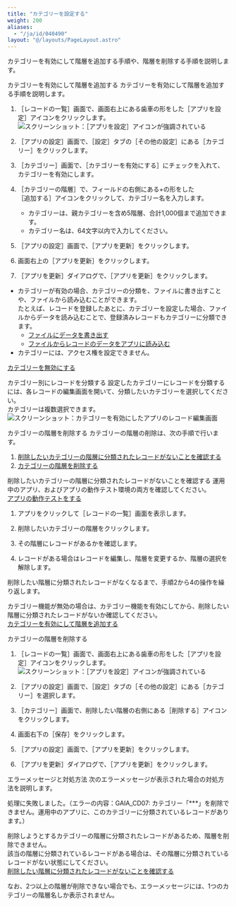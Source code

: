 ```yaml
---
title: "カテゴリーを設定する"
weight: 200
aliases:
  - "/ja/id/040490"
layout: "@/layouts/PageLayout.astro"
---
```




カテゴリーを有効にして階層を追加する手順や、階層を削除する手順を説明します。

<Heading id="category_set_category_10">カテゴリーを有効にして階層を追加する</Heading>
カテゴリーを有効にして階層を追加する手順を説明します。

1. <Wovn>［レコードの一覧］</Wovn>画面で、画面右上にある歯車の形をした<Wovn>［アプリを設定］</Wovn>アイコンをクリックします。  
   <Img src="/k/kintone/img/settings_new_icon.png" alt="スクリーンショット：［アプリを設定］アイコンが強調されている" />

1. <Wovn>［アプリの設定］</Wovn>画面で、<Wovn>［設定］</Wovn>タブの<Wovn>［その他の設定］</Wovn>にある<Wovn>［カテゴリー］</Wovn>をクリックします。

1. <Wovn>［カテゴリー］</Wovn>画面で、<Wovn>［カテゴリーを有効にする］</Wovn>にチェックを入れて、カテゴリーを有効にします。

1. <Wovn>［カテゴリーの階層］</Wovn>で、フィールドの右側にある+の形をした<Wovn>［追加する］</Wovn>アイコンをクリックして、カテゴリー名を入力します。
   * カテゴリーは、親カテゴリーを含め5階層、合計1,000個まで追加できます。
   * カテゴリー名は、64文字以内で入力してください。

1. <Wovn>［アプリの設定］</Wovn>画面で、<Wovn>［アプリを更新］</Wovn>をクリックします。

1. 画面右上の<Wovn>［アプリを更新］</Wovn>をクリックします。

1. <Wovn>［アプリを更新］</Wovn>ダイアログで、<Wovn>［アプリを更新］</Wovn>をクリックします。

<Note>

* カテゴリーが有効の場合、カテゴリーの分類を、ファイルに書き出すことや、ファイルから読み込むことができます。  
  たとえば、レコードを登録したあとに、カテゴリーを設定した場合、ファイルからデータを読み込むことで、登録済みレコードもカテゴリーに分類できます。
  * [ファイルにデータを書き出す](/k/ja/id/040452.html)
  * [ファイルからレコードのデータをアプリに読み込む](/k/ja/id/040724.html)
* カテゴリーには、アクセス権を設定できません。


</Note>

<Reference>

[カテゴリーを無効にする](/k/ja/id/040801.html)


</Reference>

<Heading id="category_set_category_20">カテゴリー別にレコードを分類する</Heading>
設定したカテゴリーにレコードを分類するには、各レコードの編集画面を開いて、分類したいカテゴリーを選択してください。<Wovn></Wovn>  
カテゴリーは複数選択できます。  
<Img src="/k/kintone/img-ja/whatscategory_img01.png" alt="スクリーンショット：カテゴリーを有効にしたアプリのレコード編集画面" />

<Heading id="category_set_category_30">カテゴリーの階層を削除する</Heading>
カテゴリーの階層の削除は、次の手順で行います。

<Listsummary>

1. [削除したいカテゴリーの階層に分類されたレコードがないことを確認する](#category_set_category_3010)
1. [カテゴリーの階層を削除する](#category_set_category_3020)


</Listsummary>

<Heading level={3} id="category_set_category_3010">削除したいカテゴリーの階層に分類されたレコードがないことを確認する</Heading>
運用中のアプリ、およびアプリの動作テスト環境の両方を確認してください。  
[アプリの動作テストをする](/k/ja/id/040483.html)

1. アプリをクリックして<Wovn>［レコードの一覧］</Wovn>画面を表示します。

1. 削除したいカテゴリーの階層をクリックします。

1. その階層にレコードがあるかを確認します。

1. レコードがある場合はレコードを編集し、階層を変更するか、階層の選択を解除します。

削除したい階層に分類されたレコードがなくなるまで、手順2から4の操作を繰り返します。

<Note>

カテゴリー機能が無効の場合は、カテゴリー機能を有効にしてから、削除したい階層に分類されたレコードがないか確認してください。  
[カテゴリーを有効にして階層を追加する](#category_set_category_10)


</Note>

<Heading level={3} id="category_set_category_3020">カテゴリーの階層を削除する</Heading>
1. <Wovn>［レコードの一覧］</Wovn>画面で、画面右上にある歯車の形をした<Wovn>［アプリを設定］</Wovn>アイコンをクリックします。  
   <Img src="/k/kintone/img/settings_new_icon.png" alt="スクリーンショット：［アプリを設定］アイコンが強調されている" />

1. <Wovn>［アプリの設定］</Wovn>画面で、<Wovn>［設定］</Wovn>タブの<Wovn>［その他の設定］</Wovn>にある<Wovn>［カテゴリー］</Wovn>を選択します。

1. <Wovn>［カテゴリー］</Wovn>画面で、削除したい階層の右側にある<Wovn>［削除する］</Wovn>アイコンをクリックします。

1. 画面右下の<Wovn>［保存］</Wovn>をクリックします。

1. <Wovn>［アプリの設定］</Wovn>画面で、<Wovn>［アプリを更新］</Wovn>をクリックします。

1. <Wovn>［アプリを更新］</Wovn>ダイアログで、<Wovn>［アプリを更新］</Wovn>をクリックします。

<Heading level={3} id="category_set_category_3030">エラーメッセージと対処方法</Heading>
次のエラーメッセージが表示された場合の対処方法を説明します。

<Graynote>

処理に失敗しました。（エラーの内容：GAIA_CD07: カテゴリー「\*\*\*」を削除できません。運用中のアプリに、このカテゴリーに分類されているレコードがあります。）


</Graynote>

削除しようとするカテゴリーの階層に分類されたレコードがあるため、階層を削除できません。  
該当の階層に分類されているレコードがある場合は、その階層に分類されているレコードがない状態にしてください。  
[削除したい階層に分類されたレコードがないことを確認する](#category_set_category_3010)

なお、2つ以上の階層が削除できない場合でも、エラーメッセージには、1つのカテゴリーの階層名しか表示されません。
